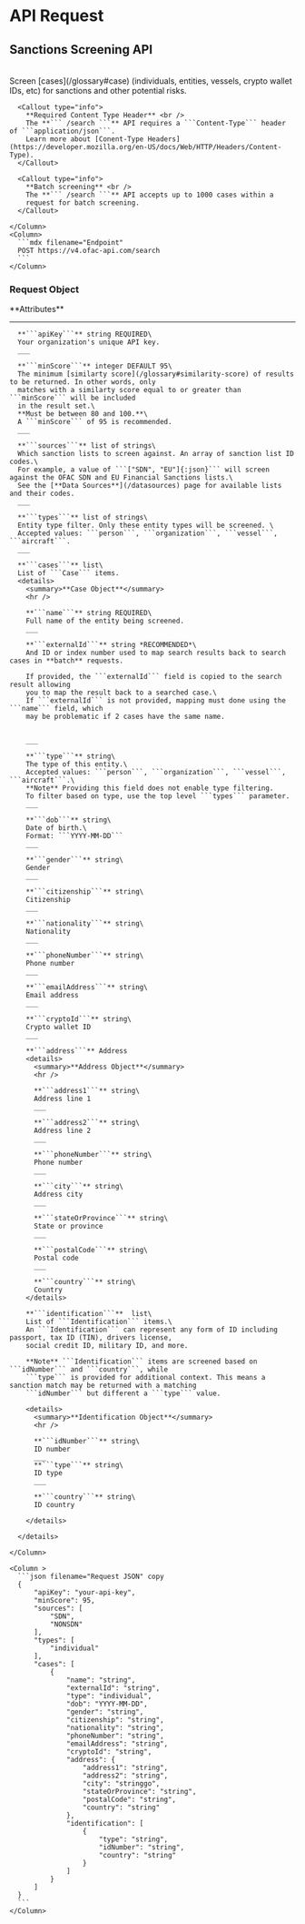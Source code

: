 

# API Request

## Sanctions Screening API

<br />


<Container>
  <Row>
    <Column>
      Screen [cases](/glossary#case) (individuals, entities, vessels, crypto wallet IDs, etc) for 
      sanctions and other potential risks.

      <Callout type="info">
        **Required Content Type Header** <br />
        The **``` /search ```** API requires a ```Content-Type``` header of ```application/json```. 
        Learn more about [Conent-Type Headers](https://developer.mozilla.org/en-US/docs/Web/HTTP/Headers/Content-Type).
      </Callout>

      <Callout type="info">
        **Batch screening** <br />
        The **``` /search ```** API accepts up to 1000 cases within a
        request for batch screening.
      </Callout>

    </Column>
    <Column>
      ```mdx filename="Endpoint"
      POST https://v4.ofac-api.com/search
      ```
    </Column>

  </Row>
</Container>



### Request Object
<Container>
  <Row>
    <Column >
      **Attributes**
      <hr />
      
      **```apiKey```** string REQUIRED\
      Your organization's unique API key. 
      ___

      **```minScore```** integer DEFAULT 95\
      The minimum [similarty score](/glossary#similarity-score) of results to be returned. In other words, only
      matches with a similarty score equal to or greater than ```minScore``` will be included
      in the result set.\
      **Must be between 80 and 100.**\
      A ```minScore``` of 95 is recommended. 
      ___

      **```sources```** list of strings\
      Which sanction lists to screen against. An array of sanction list ID codes.\
      For example, a value of ```["SDN", "EU"]{:json}``` will screen against the OFAC SDN and EU Financial Sanctions lists.\
      See the [**Data Sources**](/datasources) page for available lists and their codes. 
      ___

      **```types```** list of strings\
      Entity type filter. Only these entity types will be screened. \
      Accepted values: ```person```, ```organization```, ```vessel```, ```aircraft```. 
      ___

      **```cases```** list\
      List of ```Case``` items.
      <details>
        <summary>**Case Object**</summary>
        <hr />
        
        **```name```** string REQUIRED\
        Full name of the entity being screened.
        ___

        **```externalId```** string *RECOMMENDED*\
        And ID or index number used to map search results back to search cases in **batch** requests.

        If provided, the ```externalId``` field is copied to the search result allowing
        you to map the result back to a searched case.\
        If ```externalId``` is not provided, mapping must done using the ```name``` field, which 
        may be problematic if 2 cases have the same name. 
        

        ___
        
        **```type```** string\
        The type of this entity.\
        Accepted values: ```person```, ```organization```, ```vessel```, ```aircraft```.\
        **Note** Providing this field does not enable type filtering. 
        To filter based on type, use the top level ```types``` parameter. 
        ___

        **```dob```** string\
        Date of birth.\
        Format: ```YYYY-MM-DD```
        ___

        **```gender```** string\
        Gender
        ___

        **```citizenship```** string\
        Citizenship
        ___

        **```nationality```** string\
        Nationality
        ___

        **```phoneNumber```** string\
        Phone number
        ___

        **```emailAddress```** string\
        Email address
        ___

        **```cryptoId```** string\
        Crypto wallet ID
        ___

        **```address```** Address
        <details>
          <summary>**Address Object**</summary>
          <hr />

          **```address1```** string\
          Address line 1
          ___

          **```address2```** string\
          Address line 2
          ___

          **```phoneNumber```** string\
          Phone number
          ___

          **```city```** string\
          Address city
          ___

          **```stateOrProvince```** string\
          State or province
          ___

          **```postalCode```** string\
          Postal code
          ___

          **```country```** string\
          Country
        </details>

        **```identification```**  list\
        List of ```Identification``` items.\
        An ```Identification``` can represent any form of ID including passport, tax ID (TIN), drivers license,
        social credit ID, military ID, and more.

        **Note** ```Identification``` items are screened based on ```idNumber``` and ```country```, while 
        ```type``` is provided for additional context. This means a sanction match may be returned with a matching
        ```idNumber``` but different a ```type``` value.
         
        <details>
          <summary>**Identification Object**</summary>
          <hr />

          **```idNumber```** string\
          ID number
          ___
          **```type```** string\
          ID type
          ___

          **```country```** string\
          ID country
        
        </details>

      </details>
      
    </Column>

    <Column >
      ```json filename="Request JSON" copy
      {
          "apiKey": "your-api-key",
          "minScore": 95,
          "sources": [
              "SDN",
              "NONSDN"
          ],
          "types": [
              "individual"
          ],
          "cases": [
              {
                  "name": "string",
                  "externalId": "string",
                  "type": "individual",
                  "dob": "YYYY-MM-DD",
                  "gender": "string",
                  "citizenship": "string",
                  "nationality": "string",
                  "phoneNumber": "string",
                  "emailAddress": "string",
                  "cryptoId": "string",
                  "address": {
                      "address1": "string",
                      "address2": "string",
                      "city": "stringgo",
                      "stateOrProvince": "string",
                      "postalCode": "string",
                      "country": "string"
                  },
                  "identification": [
                      {
                          "type": "string",
                          "idNumber": "string",
                          "country": "string"
                      }
                  ]
              }
          ]
      }
      ```
    </Column>
  </Row>
</Container>

<br />
